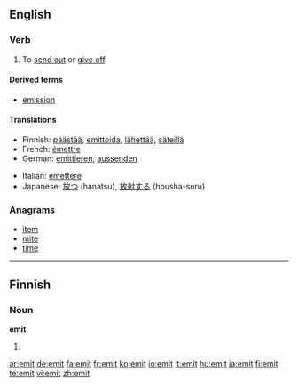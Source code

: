 {{also|émit|émît}}
==English==

===Verb===
{{en-verb|emit|t|ing}}

# {{transitive}} To [[send out]] or [[give off]].

====Derived terms====
* [[emission]]

====Translations====
{{trans-top|to send out or give off}}
* Finnish: [[päästää]], [[emittoida]], [[lähettää]], [[säteillä]]
* French: [[émettre]]
* German: [[emittieren]], [[aussenden]]
{{trans-mid}}
* Italian: [[emettere]]
* Japanese: [[放つ]] (hanatsu), [[放射]][[する]] (housha-suru)
{{trans-bottom}}

===Anagrams===
* [[item]]
* [[mite]]
* [[time]]

----

==Finnish==

===Noun===
'''emit'''

# {{plural of|emi|lang=Finnish}}

[[ar:emit]]
[[de:emit]]
[[fa:emit]]
[[fr:emit]]
[[ko:emit]]
[[io:emit]]
[[it:emit]]
[[hu:emit]]
[[ja:emit]]
[[fi:emit]]
[[te:emit]]
[[vi:emit]]
[[zh:emit]]
